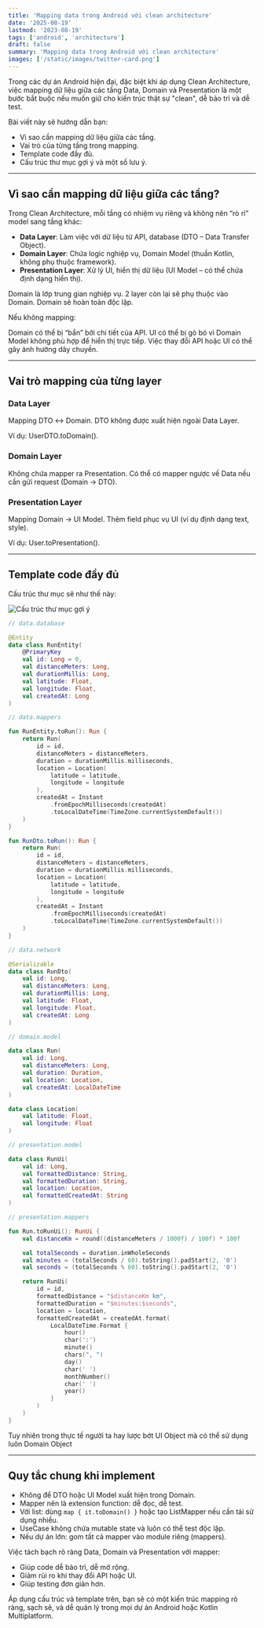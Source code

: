 ```yaml
---
title: 'Mapping data trong Android với clean architecture'
date: '2025-08-19'
lastmod: '2023-08-19'
tags: ['android', 'architecture']
draft: false
summary: 'Mapping data trong Android với clean architecture'
images: ['/static/images/twitter-card.png']
---
```


Trong các dự án Android hiện đại, đặc biệt khi áp dụng Clean Architecture, việc mapping dữ liệu giữa các tầng Data, Domain và Presentation là một bước bắt buộc nếu muốn giữ cho kiến trúc thật sự "clean", dễ bảo trì và dễ test.

Bài viết này sẽ hướng dẫn bạn:

- Vì sao cần mapping dữ liệu giữa các tầng.
- Vai trò của từng tầng trong mapping.
- Template code đầy đủ.
- Cấu trúc thư mục gợi ý và một số lưu ý.

---

## Vì sao cần mapping dữ liệu giữa các tầng?

Trong Clean Architecture, mỗi tầng có nhiệm vụ riêng và không nên “rò rỉ” model sang tầng khác:

- **Data Layer**: Làm việc với dữ liệu từ API, database (DTO – Data Transfer Object).
- **Domain Layer**: Chứa logic nghiệp vụ, Domain Model (thuần Kotlin, không phụ thuộc framework).
- **Presentation Layer**: Xử lý UI, hiển thị dữ liệu (UI Model – có thể chứa định dạng hiển thị).

Domain là lớp trung gian nghiệp vụ. 2 layer còn lại sẽ phụ thuộc vào Domain. Domain sẽ hoàn toàn độc lập. 

Nếu không mapping:

Domain có thể bị “bẩn” bởi chi tiết của API.
UI có thể bị gò bó vì Domain Model không phù hợp để hiển thị trực tiếp.
Việc thay đổi API hoặc UI có thể gây ảnh hưởng dây chuyền.

---

## Vai trò mapping của từng layer

### Data Layer

Mapping DTO ↔ Domain.
DTO không được xuất hiện ngoài Data Layer.

Ví dụ: UserDTO.toDomain().

### Domain Layer

Không chứa mapper ra Presentation.
Có thể có mapper ngược về Data nếu cần gửi request (Domain → DTO).

### Presentation Layer

Mapping Domain → UI Model.
Thêm field phục vụ UI (ví dụ định dạng text, style).

Ví dụ: User.toPresentation().

---

## Template code đầy đủ

Cấu trúc thư mục sẽ như thế này:

![Cấu trúc thư mục gợi ý](/static/images/blog/mapping/structure.png)

```kotlin
// data.database

@Entity
data class RunEntity(
    @PrimaryKey
    val id: Long = 0,
    val distanceMeters: Long,
    val durationMillis: Long,
    val latitude: Float,
    val longitude: Float,
    val createdAt: Long
)

// data.mappers

fun RunEntity.toRun(): Run {
    return Run(
        id = id,
        distanceMeters = distanceMeters,
        duration = durationMillis.milliseconds,
        location = Location(
            latitude = latitude,
            longitude = longitude
        ),
        createdAt = Instant
            .fromEpochMilliseconds(createdAt)
            .toLocalDateTime(TimeZone.currentSystemDefault())
    )
}

fun RunDto.toRun(): Run {
    return Run(
        id = id,
        distanceMeters = distanceMeters,
        duration = durationMillis.milliseconds,
        location = Location(
            latitude = latitude,
            longitude = longitude
        ),
        createdAt = Instant
            .fromEpochMilliseconds(createdAt)
            .toLocalDateTime(TimeZone.currentSystemDefault())
    )
}

// data.network

@Serializable
data class RunDto(
    val id: Long,
    val distanceMeters: Long,
    val durationMillis: Long,
    val latitude: Float,
    val longitude: Float,
    val createdAt: Long
)

// domain.model

data class Run(
    val id: Long,
    val distanceMeters: Long,
    val duration: Duration,
    val location: Location,
    val createdAt: LocalDateTime
)

data class Location(
    val latitude: Float,
    val longitude: Float
)

// presentation.model

data class RunUi(
    val id: Long,
    val formattedDistance: String,
    val formattedDuration: String,
    val location: Location,
    val formattedCreatedAt: String
)

// presentation.mappers

fun Run.toRunUi(): RunUi {
    val distanceKm = round((distanceMeters / 1000f) / 100f) * 100f

    val totalSeconds = duration.inWholeSeconds
    val minutes = (totalSeconds / 60).toString().padStart(2, '0')
    val seconds = (totalSeconds % 60).toString().padStart(2, '0')

    return RunUi(
        id = id,
        formattedDistance = "$distanceKm km",
        formattedDuration = "$minutes:$seconds",
        location = location,
        formattedCreatedAt = createdAt.format(
            LocalDateTime.Format {
                hour()
                char(':')
                minute()
                chars(", ")
                day()
                char(' ')
                monthNumber()
                char(' ')
                year()
            }
        )
    )
}

```

Tuy nhiên trong thực tế người ta hay lược bớt UI Object mà có thể sử dụng luôn Domain Object

---

## Quy tắc chung khi implement

- Không để DTO hoặc UI Model xuất hiện trong Domain.
- Mapper nên là extension function: dễ đọc, dễ test.
- Với list: dùng ```map { it.toDomain() }``` hoặc tạo ListMapper nếu cần tái sử dụng nhiều.
- UseCase không chứa mutable state và luôn có thể test độc lập.
- Nếu dự án lớn: gom tất cả mapper vào module riêng (mappers).

Việc tách bạch rõ ràng Data, Domain và Presentation với mapper:

- Giúp code dễ bảo trì, dễ mở rộng.
- Giảm rủi ro khi thay đổi API hoặc UI.
- Giúp testing đơn giản hơn.

Áp dụng cấu trúc và template trên, bạn sẽ có một kiến trúc mapping rõ ràng, sạch sẽ, và dễ quản lý trong mọi dự án Android hoặc Kotlin Multiplatform.
